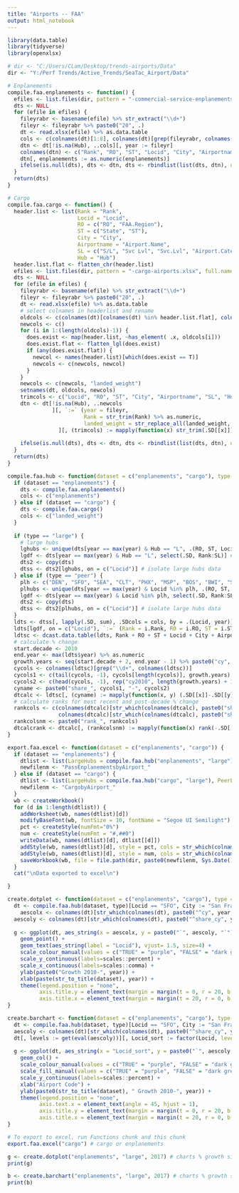 ```yaml
---
title: "Airports -- FAA"
output: html_notebook
---
```


```r
library(data.table)
library(tidyverse)
library(openxlsx)

# dir <- "C:/Users/CLam/Desktop/trends-airports/Data"
dir <- "Y:/Perf Trends/Active_Trends/SeaTac_Airport/Data"

# Enplanements
compile.faa.enplanements <- function() {
  efiles <- list.files(dir, pattern = "-commercial-service-enplanements.xlsx", full.names = T)
  dts <- NULL
  for (efile in efiles) {
    fileyrabr <- basename(efile) %>% str_extract("\\d+")
    fileyr <- fileyrabr %>% paste0("20", .)
    dt <- read.xlsx(efile) %>% as.data.table
    cols <- c(colnames(dt)[1:8], colnames(dt)[grep(fileyrabr, colnames(dt))])
    dtn <- dt[!is.na(Hub), ..cols][, year := fileyr]
    colnames(dtn) <- c("Rank", "RO", "ST", "Locid", "City", "Airportname", "SL", "Hub", "enplanements", "year")
    dtn[, enplanements := as.numeric(enplanements)]
    ifelse(is.null(dts), dts <- dtn, dts <- rbindlist(list(dts, dtn), use.names = T))
  }
  return(dts)
}

# Cargo
compile.faa.cargo <- function() {
  header.list <- list(Rank = "Rank",
                      Locid = "Locid",
                      RO = c("RO", "FAA.Region"),
                      ST = c("State", "ST"),
                      City = "City",
                      Airportname = "Airport.Name",
                      SL = c("S/L", "Svc Lvl", "Svc.Lvl", "Airport.Category"),
                      Hub = "Hub")
  header.list.flat <- flatten_chr(header.list)
  efiles <- list.files(dir, pattern = "-cargo-airports.xlsx", full.names = T)
  dts <- NULL
  for (efile in efiles) {
    fileyrabr <- basename(efile) %>% str_extract("\\d+")
    fileyr <- fileyrabr %>% paste0("20", .)
    dt <- read.xlsx(efile) %>% as.data.table
    # select colnames in headerlist and rename
    oldcols <- c(colnames(dt)[colnames(dt) %in% header.list.flat], colnames(dt)[str_which(colnames(dt), paste0(".*", fileyrabr, ".*Landed\\.Weight"))])
    newcols <- c()
    for (i in 1:(length(oldcols)-1)) {
      does.exist <- map(header.list, ~has_element( .x, oldcols[i]))
      does.exist.flat <- flatten_lgl(does.exist)
      if (any(does.exist.flat)) {
        newcol <- names(header.list)[which(does.exist == T)]
        newcols <- c(newcols, newcol)
      }
    }
    newcols <- c(newcols, "landed_weight")
    setnames(dt, oldcols, newcols)
    trimcols <- c("Locid", "RO", "ST", "City", "Airportname", "SL", "Hub")
    dtn <- dt[!is.na(Hub), ..newcols
              ][, `:=` (year = fileyr,
                        Rank = str_trim(Rank) %>% as.numeric,
                        landed_weight = str_replace_all(landed_weight, ",", "") %>% str_trim %>% as.numeric)
                ][, (trimcols) := mapply(function(x) str_trim(.SD[[x]]), trimcols, SIMPLIFY = F)]
    
    ifelse(is.null(dts), dts <- dtn, dts <- rbindlist(list(dts, dtn), use.names = T))
  }
  return(dts)
}

compile.faa.hub <- function(dataset = c("enplanements", "cargo"), type = c("large", "peer")) {
  if (dataset == "enplanements") {
    dts <- compile.faa.enplanements()
    cols <- c("enplanements")
  } else if (dataset == "cargo") {
    dts <- compile.faa.cargo()
    cols <- c("landed_weight")
  }
  
  if (type == "large") {
    # large hubs
    lghubs <- unique(dts[year == max(year) & Hub == "L", .(RO, ST, Locid)]) # current large hubs data table
    lgdf <- dts[year == max(year) & Hub == "L", select(.SD, Rank:SL)] # current large hub 'template' You can use dplyr methods within data.table!
    dts2 <- copy(dts)
    dtss <- dts2[lghubs, on = c("Locid")] # isolate large hubs data 
  } else if (type == "peer") {
    plh <- c("DEN", "SFO", "SEA", "CLT", "PHX", "MSP", "BOS", "BWI", "SAN", "TPA", "PDX") # Locid
    plhubs <- unique(dts[year == max(year) & Locid %in% plh, .(RO, ST, Locid)]) # peer large hubs data table
    lgdf <- dts[year == max(year) & Locid %in% plh, select(.SD, Rank:SL)] # current large hub 'template' You can use dplyr methods within data.table!
    dts2 <- copy(dts)
    dtss <- dts2[plhubs, on = c("Locid")] # isolate large hubs data
  }
  ldts <- dtss[, lapply(.SD, sum), .SDcols = cols, by = .(Locid, year)] # reconcile data
  ldts[lgdf, on = c("Locid"), `:=` (Rank = i.Rank, RO = i.RO, ST = i.ST, City = i.City, Airportname = i.Airportname, SL = i.SL)] # join data
  ldtsc <- dcast.data.table(ldts, Rank + RO + ST + Locid + City + Airportname + SL ~ paste0("cy", year), value.var = cols)
  # calculate % change
  start.decade <- 2010
  end.year <- max(ldts$year) %>% as.numeric
  growth.years <- seq(start.decade + 2, end.year - 1) %>% paste0("cy", .)
  cycols <- colnames(ldtsc)[grep("\\d+", colnames(ldtsc))]
  cycols1 <- c(tail(cycols, -1), cycols[length(cycols)], growth.years)
  cycols2 <- c(head(cycols, -1), rep("cy2010", length(growth.years) + 1))
  cyname <- paste0("share_", cycols1, "-", cycols2)
  dtcalc <- ldtsc[, (cyname) := mapply(function(x, y) (.SD[[x]]-.SD[[y]])/.SD[[y]], cycols1, cycols2, SIMPLIFY = F)]
  # calculate ranks for most recent and post-decade % change
  rankcols <- c(colnames(dtcalc)[str_which(colnames(dtcalc), paste0("share_", max(cycols), "-", cycols[length(cycols)-1]))],
                colnames(dtcalc)[str_which(colnames(dtcalc), paste0("share_", max(cycols), "-", "cy", start.decade))])
  rankcolsnm <- paste0("rank_", rankcols)
  dtcalcrank <- dtcalc[, (rankcolsnm) := mapply(function(x) rank(-.SD[[x]]), rankcols, SIMPLIFY = F)]
}

export.faa.excel <- function(dataset = c("enplanements", "cargo")) {
  if (dataset == "enplanements") {
    dtlist <- list(LargeHubs = compile.faa.hub("enplanements", "large"), PeerLargeHubs = compile.faa.hub("enplanements", "peer"))
    newfilenm <- "PassEnplanementsbyAirport_"
  } else if (dataset == "cargo") {
    dtlist <- list(LargeHubs = compile.faa.hub("cargo", "large"), PeerLargeHubs = compile.faa.hub("cargo", "peer"))
    newfilenm <- "CargobyAirport_"
  }
  wb <- createWorkbook()
  for (d in 1:length(dtlist)) {
    addWorksheet(wb, names(dtlist)[d])
    modifyBaseFont(wb, fontSize = 10, fontName = "Segoe UI Semilight")
    pct <- createStyle(numFmt="0%")
    num <- createStyle(numFmt = "#,##0")
    writeData(wb, names(dtlist)[d], dtlist[[d]])
    addStyle(wb, names(dtlist)[d], style = pct, cols = str_which(colnames(dtlist[[d]]), "^share_"), rows = c(2:(nrow(dtlist[[d]])+1)), gridExpand = T)
    addStyle(wb, names(dtlist)[d], style = num, cols = str_which(colnames(dtlist[[d]]), "^cy"), rows = c(2:(nrow(dtlist[[d]])+1)), gridExpand = T, stack = T)
    saveWorkbook(wb, file = file.path(dir, paste0(newfilenm, Sys.Date(), ".xlsx")), overwrite = T)
  }
  cat("\nData exported to excel\n")

}

create.dotplot <- function(dataset = c("enplanements", "cargo"), type = c("large", "peer"), year) {
  dt <- compile.faa.hub(dataset, type)[Locid == "SFO", City := "San Francisco"][Locid == "SEA", color := "TRUE"][Locid != "SEA", color := "FALSE"]
    aescolx <- colnames(dt)[str_which(colnames(dt), paste0("^cy", year, "$"))]
  aescoly <- colnames(dt)[str_which(colnames(dt), paste0("^share_cy", year, "-cy2010"))]
  
  g <- ggplot(dt, aes_string(x = aescolx, y = paste0("`", aescoly, "`"), color = "color")) +
    geom_point() +
    geom_text(aes_string(label = "Locid"), vjust= 1.5, size=4) +
    scale_colour_manual(values = c("TRUE" = "purple", "FALSE" = "dark grey")) +
    scale_y_continuous(labels=scales::percent) +
    scale_x_continuous(labels=scales::comma) +
    ylab(paste0("Growth 2010-", year)) +
    xlab(paste(str_to_title(dataset), year)) +
    theme(legend.position = "none", 
          axis.title.y = element_text(margin = margin(t = 0, r = 20, b = 0, l = 0)),
          axis.title.x = element_text(margin = margin(t = 20, r = 0, b = 0, l = 0)))
}

create.barchart <- function(dataset = c("enplanements", "cargo"), type = c("large", "peer"), year) {
  dt <- compile.faa.hub(dataset, type)[Locid == "SFO", City := "San Francisco"][Locid == "SEA", color := "TRUE"][Locid != "SEA", color := "FALSE"]
  aescoly <- colnames(dt)[str_which(colnames(dt), paste0("^share_cy", year, "-cy2010"))]
  dt[, levels := get(eval(aescoly))][, Locid_sort := factor(Locid, levels = dt$Locid[order(dt$levels)])] # standardized colname for levels to use for factor column
  
  g <- ggplot(dt, aes_string(x = "Locid_sort", y = paste0("`", aescoly, "`"), color = "color", fill = "color")) +
    geom_col() +
    scale_colour_manual(values = c("TRUE" = "purple", "FALSE" = "dark grey")) +
    scale_fill_manual(values = c("TRUE" = "purple", "FALSE" = "dark grey")) +
    scale_y_continuous(labels=scales::percent) +
    xlab("Airport Code") +
    ylab(paste0(str_to_title(dataset), " Growth 2010-", year)) +
    theme(legend.position = "none",
          axis.text.x = element_text(angle = 45, hjust = 1),
          axis.title.y = element_text(margin = margin(t = 0, r = 20, b = 0, l = 0)),
          axis.title.x = element_text(margin = margin(t = 20, r = 0, b = 0, l = 0)))
}

```

```r
# To export to excel, run Functions chunk and this chunk
export.faa.excel("cargo") # cargo or enplanements
```

```r

g <- create.dotplot("enplanements", "large", 2017) # charts % growth since 2010
print(g)

```

```r

b <- create.barchart("enplanements", "large", 2017) # charts % growth since 2010
print(b)

```



